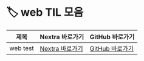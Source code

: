 # 🏷️ web TIL 모음

| 제목 | Nextra 바로가기 | GitHub 바로가기 |
|-------|------------------|------------------|
| web test | [Nextra 바로가기](/til/til-2025/til-06/24-web-test) | [GitHub 바로가기](https://github.com/MinHyeok-lee1/TIL/blob/main/2025/til-06/24-web-test.md) |
